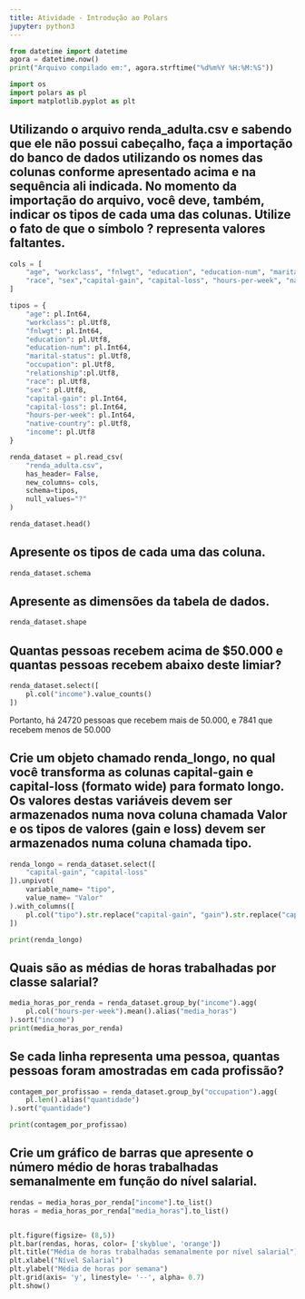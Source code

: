 ```yaml
---
title: Atividade - Introdução ao Polars
jupyter: python3
---
```




```python
from datetime import datetime
agora = datetime.now()
print("Arquivo compilado em:", agora.strftime("%d%m%Y %H:%M:%S"))
```

```python
import os
import polars as pl
import matplotlib.pyplot as plt
```

## Utilizando o arquivo renda_adulta.csv e sabendo que ele não possui cabeçalho, faça a importação do banco de dados utilizando os nomes das colunas conforme apresentado acima e na sequência ali indicada. No momento da importação do arquivo, você deve, também, indicar os tipos de cada uma das colunas. Utilize o fato de que o símbolo ? representa valores faltantes.

```python
cols = [
    "age", "workclass", "fnlwgt", "education", "education-num", "marital-status", "occupation", "relationship", 
    "race", "sex","capital-gain", "capital-loss", "hours-per-week", "native-country", "income"
]
```

```python
tipos = {
    "age": pl.Int64,
    "workclass": pl.Utf8,
    "fnlwgt": pl.Int64,
    "education": pl.Utf8,
    "education-num": pl.Int64,
    "marital-status": pl.Utf8,
    "occupation": pl.Utf8,
    "relationship":pl.Utf8,
    "race": pl.Utf8,
    "sex": pl.Utf8,
    "capital-gain": pl.Int64,
    "capital-loss": pl.Int64,
    "hours-per-week": pl.Int64,
    "native-country": pl.Utf8,
    "income": pl.Utf8
}
```

```python
renda_dataset = pl.read_csv(
    "renda_adulta.csv",
    has_header= False,
    new_columns= cols,
    schema=tipos,
    null_values="?"
)
```

```python
renda_dataset.head()
```

## Apresente os tipos de cada uma das coluna.

```python
renda_dataset.schema
```

## Apresente as dimensões da tabela de dados.

```python
renda_dataset.shape
```

## Quantas pessoas recebem acima de $50.000 e quantas pessoas recebem abaixo deste limiar?

```python
renda_dataset.select([
    pl.col("income").value_counts()
])
```

Portanto, há 24720 pessoas que recebem mais de 50.000, e 7841 que recebem menos de 50.000

## Crie um objeto chamado renda_longo, no qual você transforma as colunas capital-gain e capital-loss (formato wide) para formato longo. Os valores destas variáveis devem ser armazenados numa nova coluna chamada Valor e os tipos de valores (gain e loss) devem ser armazenados numa coluna chamada tipo.


```python
renda_longo = renda_dataset.select([
    "capital-gain", "capital-loss"
]).unpivot(
    variable_name= "tipo",
    value_name= "Valor"
).with_columns([
    pl.col("tipo").str.replace("capital-gain", "gain").str.replace("capital-loss", "loss")
])
```

```python
print(renda_longo)
```

## Quais são as médias de horas trabalhadas por classe salarial?


```python
media_horas_por_renda = renda_dataset.group_by("income").agg(
    pl.col("hours-per-week").mean().alias("media_horas")
).sort("income")
print(media_horas_por_renda)
```

## Se cada linha representa uma pessoa, quantas pessoas foram amostradas em cada profissão?


```python
contagem_por_profissao = renda_dataset.group_by("occupation").agg(
    pl.len().alias("quantidade")
).sort("quantidade")

print(contagem_por_profissao)
```

## Crie um gráfico de barras que apresente o número médio de horas trabalhadas semanalmente em função do nível salarial.


```python
rendas = media_horas_por_renda["income"].to_list()
horas = media_horas_por_renda["media_horas"].to_list()


plt.figure(figsize= (8,5))
plt.bar(rendas, horas, color= ['skyblue', 'orange'])
plt.title("Média de horas trabalhadas semanalmente por nível salarial")
plt.xlabel("Nível Salarial")
plt.ylabel("Média de horas por semana")
plt.grid(axis= 'y', linestyle= '--', alpha= 0.7)
plt.show()
```


